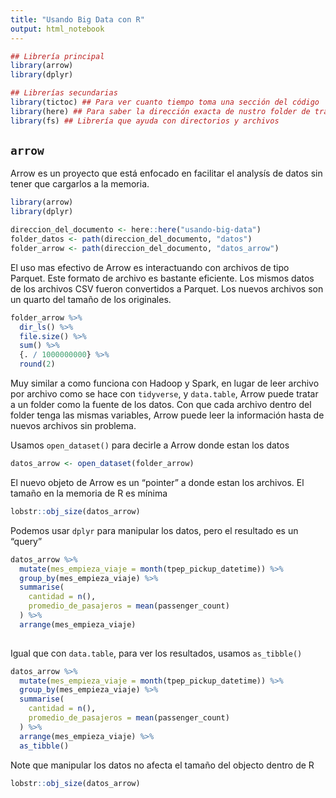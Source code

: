 ```yaml
---
title: "Usando Big Data con R"
output: html_notebook
---
```


```r

## Librería principal
library(arrow)
library(dplyr)

## Librerías secundarias
library(tictoc) ## Para ver cuanto tiempo toma una sección del código
library(here) ## Para saber la dirección exacta de nustro folder de trabajo
library(fs) ## Librería que ayuda con directorios y archivos
```

## `arrow`

Arrow es un proyecto que está enfocado en facilitar el analysís de datos sin 
tener que cargarlos a la memoria.  

```r
library(arrow)
library(dplyr)
```

```r
direccion_del_documento <- here::here("usando-big-data")
folder_datos <- path(direccion_del_documento, "datos")
folder_arrow <- path(direccion_del_documento, "datos_arrow")
```

El uso mas efectivo de Arrow es interactuando con archivos de tipo Parquet. Este
formato de archivo es bastante eficiente. Los mismos datos de los archivos CSV
fueron convertidos a Parquet. Los nuevos archivos son un quarto del tamaño de los
originales.

```r
folder_arrow %>% 
  dir_ls() %>% 
  file.size() %>% 
  sum() %>% 
  {. / 1000000000} %>% 
  round(2)
```

Muy similar a como funciona con Hadoop y Spark, en lugar de leer archivo por archivo
como se hace con `tidyverse`, y `data.table`, Arrow puede tratar a un folder como
la fuente de los datos. Con que cada archivo dentro del folder tenga las mismas 
variables, Arrow puede leer la información hasta de nuevos archivos sin problema.

Usamos `open_dataset()` para decirle a Arrow donde estan los datos
```r
datos_arrow <- open_dataset(folder_arrow)
```

El nuevo objeto de Arrow es un "pointer" a donde estan los archivos. El tamaño 
en la memoria de R es mínima
```r
lobstr::obj_size(datos_arrow)
```

Podemos usar `dplyr` para manipular los datos, pero el resultado es un "query"
```r

datos_arrow %>% 
  mutate(mes_empieza_viaje = month(tpep_pickup_datetime)) %>% 
  group_by(mes_empieza_viaje) %>% 
  summarise(
    cantidad = n(),
    promedio_de_pasajeros = mean(passenger_count)
  ) %>% 
  arrange(mes_empieza_viaje)
  
```

Igual que con `data.table`, para ver los resultados, usamos `as_tibble()`
```r
datos_arrow %>% 
  mutate(mes_empieza_viaje = month(tpep_pickup_datetime)) %>% 
  group_by(mes_empieza_viaje) %>% 
  summarise(
    cantidad = n(),
    promedio_de_pasajeros = mean(passenger_count)
  ) %>% 
  arrange(mes_empieza_viaje) %>% 
  as_tibble()

```

Note que manipular los datos no afecta el tamaño del objecto dentro de R
```r
lobstr::obj_size(datos_arrow)
```

